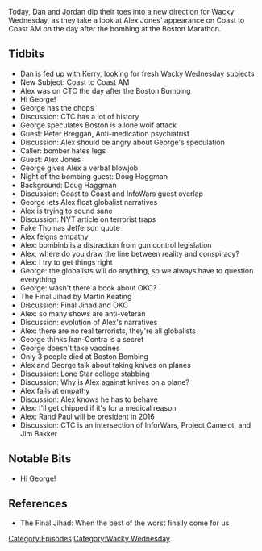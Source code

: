 {{Episode
    | title           = It's All Legs
    | caption         = [https://knowledgefight.libsyn.com/knowledge-fight-its-all-legs Listen to this episode on Libsyn]
    | episodeNumber   = 359
    | length          = 01:48:51
    | airDate         = October 23, 2019
    | episodeType     = [[:Category:Wacky Wednesday|Wacky Wednesday]]
    | appearance      = [[George Noori]], [[Peter Breggan]], [[Alex Jones]], [[Doug Haggman]], [[Martin Keating]]
    | previousEpisode = [[358: October 18, 2019]]
    | nextEpisode     = [[360: October 23, 2019]]
}}

{{Stub}}

Today, Dan and Jordan dip their toes into a new direction for Wacky Wednesday, as they take a look at Alex Jones' appearance on Coast to Coast AM on the day after the bombing at the Boston Marathon.

==Tidbits==

*Dan is fed up with Kerry, looking for fresh Wacky Wednesday subjects
*New Subject: Coast to Coast AM
*Alex was on CTC the day after the Boston Bombing
*Hi George!
*George has the chops
*Discussion: CTC has a lot of history
*George speculates Boston is a lone wolf attack
*Guest: Peter Breggan, Anti-medication psychiatrist
*Discussion: Alex should be angry about George's speculation
*Caller: bomber hates legs
*Guest: Alex Jones
*George gives Alex a verbal blowjob
*Night of the bombing guest: Doug Haggman
*Background: Doug Haggman
*Discussion: Coast to Coast and InfoWars guest overlap
*George lets Alex float globalist narratives
*Alex is trying to sound sane
*Discussion: NYT article on terrorist traps
*Fake Thomas Jefferson quote
*Alex feigns empathy
*Alex: bombinb is a distraction from gun control legislation
*Alex, where do you draw the line between reality and conspiracy?
*Alex: I try to get things right
*George: the globalists will do anything, so we always have to question everything
*George: wasn't there a book about OKC?
*The Final Jihad by Martin Keating
*Discussion: Final Jihad and OKC
*Alex: so many shows are anti-veteran
*Discussion: evolution of Alex's narratives
*Alex: there are no real terrorists, they're all globalists
*George thinks Iran-Contra is a secret
*George doesn't take vaccines
*Only 3 people died at Boston Bombing
*Alex and George talk about taking knives on planes
*Discussion: Lone Star college stabbing
*Discussion: Why is Alex against knives on a plane?
*Alex fails at empathy
*Discussion: Alex knows he has to behave
*Alex: I'll get chipped if it's for a medical reason
*Alex: Rand Paul will be president in 2016
*Discussion: CTC is an intersection of InforWars, Project Camelot, and Jim Bakker

==Notable Bits==

*Hi George!

==References==

*The Final Jihad: When the best of the worst finally come for us

[[Category:Episodes]]
[[Category:Wacky Wednesday]]
